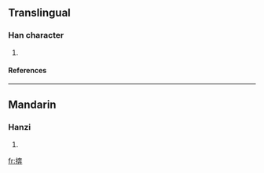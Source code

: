 ==Translingual==
===Han character===
{{Han char|rn=64|rad=手|as=08|sn=11|four=|canj=手大十廿 (QKJT)}}
# {{defn|Han|sort=手08}}
====References====
{{Han ref|kx=0435.260|dkj=12218|hdz=31893.030|uh=6379|ud=25465}}
----
==Mandarin==
===Hanzi===
{{cmn-hanzi|pin=[[bèn]] ([[ben4]])|wg=pen<sup>4</sup>}}
# {{defn|Mandarin}}

[[fr:捹]]